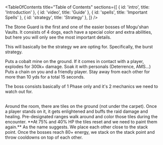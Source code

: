 <Title>The Stone Guard</Title>

<TableOfContents title="Table of Contents" sections={[
  { id: 'intro', title: 'Introduction' },
  { id: 'video', title: 'Guide' },
  { id: 'spells', title: 'Important Spells' },
  { id: 'strategy', title: 'Strategy' },
]} />

<Section id="intro" title="Introduction">
  <p>The Stone Guard is the first and one of the easier bosses of Mogu'shan Vaults. It consists of 4 dogs, each have a special color and extra abilities, but here you will only see the most important details.</p>
</Section>

<Section id="video" title="Guide">
  <p>This will basically be the strategy we are opting for. Specifically, the burst strategy.</p>
  <VideoEmbed url="https://www.youtube.com/embed/G2LUbK7Zd_w" />
</Section>

<Section id="spells" title="Important Spells">
  <SpellContainer>
    <Spell title="Cobalt Mine" image="/images/mogushan-vaults/stone-guard/cobalt-mine.png">
      Puts a cobalt mine on the ground. If it comes in contact with a player, explodes for 300k+ damage.
      Soak it with personals (Deterrence, AMS...)
    </Spell>
    <Spell title="Jasper Chains" image="/images/mogushan-vaults/stone-guard/jasper-chain.png">
      Puts a chain on you and a friendly player. Stay away from each other for more than 10 yds for a total 15 seconds.
    </Spell>
  </SpellContainer>
</Section>

<Section id="strategy" title="Strategy">
  <Phase title="Phase 1">
     <p>The boss consists basically of 1 Phase only and it's 2 mechanics we need to watch out for.</p>
     <br/>
    <Mechanic title="Color the tiles">
      Around the room, there are tiles on the ground (not under the carpet). Once a player stands on it, it gets enlightened and buffs the raid damage and healing.
      Pre-designated ranges walk around and color those tiles during the encounter.
      **At 75% and 40% HP the tiles reset and we need to paint them again.**
    </Mechanic>
    <Mechanic title="Stack and pray">As the name suggests. We place each other close to the stack point. Once the bosses reach 80+ energy, we stack on the stack point and throw cooldowns on top of each other.</Mechanic>
  </Phase>
</Section>
